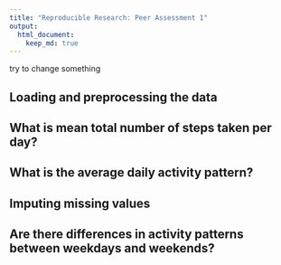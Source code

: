 ```yaml
---
title: "Reproducible Research: Peer Assessment 1"
output: 
  html_document:
    keep_md: true
---
```

try to change something

## Loading and preprocessing the data



## What is mean total number of steps taken per day?



## What is the average daily activity pattern?



## Imputing missing values



## Are there differences in activity patterns between weekdays and weekends?

